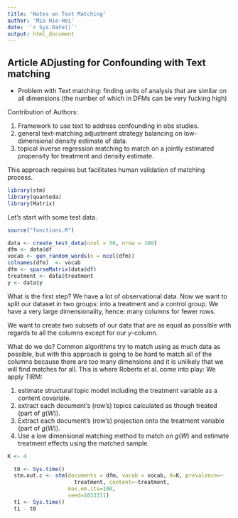 ```yaml
---
title: 'Notes on Text Matching'
author: 'Mio Hie-Hei'
date: '`r Sys.Date()`'
output: html_document
---
```



## Article ADjusting for Confounding with Text matching

- Problem with Text matching: finding units of analysis that are similar on all dimensions (the number of which in DFMs can be very fucking high)

Contribution of Authors:

1. Framework to use text to address confounding in obs studies.
2. general text-matching adjustment strategy balancing on low-dimensional density estimate of data.
3. topical inverse regression matching to match on a jointly estimated propensity for treatment and density estimate.

This approach requires but facilitates human validation of matching process.
```r

library(stm)
library(quanteda)
library(Matrix)

```



Let's start with some test data.

```r

source("functions.R")

data <- create_test_data(ncol = 50, nrow = 100)
dfm <- data$df
vocab <- gen_random_words(n = ncol(dfm))
colnames(dfm)  <- vocab
dfm <- sparseMatrix(data$df)
treatment <- data$treatment
y <- data$y


```

What is the first step? We have a lot of observational data. Now we want to split our dataset in two groups: into a treatment and a control group. We have a very large dimensionality, hence: many columns for fewer rows.

We want to create two subsets of our data that are as equal as possible with regards to all the columns except for our $y$-column.

What do we do? Common algorithms try to match using as much data as possible, but with this approach is going to be hard to match all of the columns because there are too many dimensions and it is unlikely that we will find matches for all. This is where Roberts et al. come into play: We apply TIRM:

1. estimate structural topic model including the treatment variable as a content covariate.
2. extract each document's (row's) topics calculated as though treated (part of $g(W)$).
3. Extract each document's (row's) projection onto the treatment variable (part of $g(W)$).
4. Use a low dimensional matching method to match on $g(W)$ and estimate treatment effects using the matched sample.

```r
K <- 4

  t0 <- Sys.time()
  stm.out.c <- stm(documents = dfm, vocab = vocab, K=K, prevalence=~
                     treatment, content=~treatment,
                   max.em.its=100, 
                   seed=1033311)
  t1 <- Sys.time()
  t1 - t0
  

```
